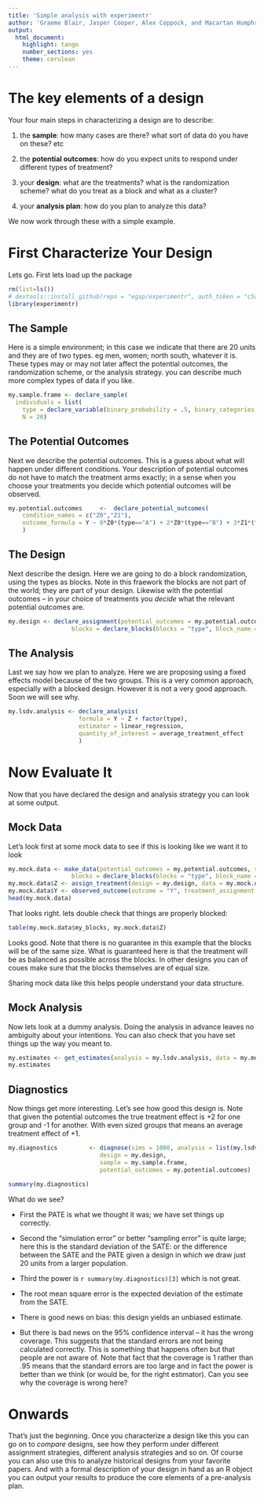 ```yaml
---
title: 'Simple analysis with experimentr'
author: 'Graeme Blair, Jasper Cooper, Alex Coppock, and Macartan Humphreys'
output:
  html_document:
    highlight: tango
    number_sections: yes
    theme: cerulean
---
```


# The key elements of a design
Your four main steps in characterizing a design are to describe:

1. the **sample**: how many cases are there? what sort of data do you have on these? etc

2. the **potential outcomes**: how do you expect units to respond under different types of treatment?

3. your **design**: what are the  treatments? what is the randomization scheme? what do you treat as a block and what as a cluster?

4. your **analysis plan**: how do you plan to analyze this data?

We now work through these with a simple example.

# First Characterize Your Design
Lets go. First lets load up the package

```r
rm(list=ls())
# devtools::install_github(repo = "egap/experimentr", auth_token = "c5a7798ff2bc621f161f6e6a8155a4ecc1985045")
library(experimentr)
```

## The Sample
Here is a simple environment; in this case we indicate that there are 20 units and they are of two types. eg men, women; north south, whatever it is. 
These types may or may not later affect the potential outcomes, the randomization scheme, or the analysis strategy. you can describe much more complex types of data if you like.


```r
my.sample.frame <- declare_sample(
  individuals = list(
    type = declare_variable(binary_probability = .5, binary_categories = c("A","B"))),
    N = 20)
```

## The Potential Outcomes
Next we describe the potential outcomes. This is a guess about what will happen under different conditions. Your description of potential outcomes do not have to match the treatment arms exactly; in a sense when you choose your treatments you decide which potential outcomes will be observed. 

```r
my.potential.outcomes     <-  declare_potential_outcomes(
    condition_names = c("Z0","Z1"),
    outcome_formula = Y ~ 0*Z0*(type=="A") + 2*Z0*(type=="B") + 3*Z1*(type=="A") + 1*Z1*(type=="B")
    )  
```

## The Design
Next describe the design. Here we are going to do a block randomization, using the types as blocks. Note in this fraework the blocks are not part of the world; they are part of your design. Likewise with the potential outcomes -- in your choice of treatments you *decide* what the relevant potential outcomes are.

```r
my.design <- declare_assignment(potential_outcomes = my.potential.outcomes, 
                  blocks = declare_blocks(blocks = "type", block_name = "my_blocks", block_count = 2))
```

## The Analysis 
Last we say how we plan to analyze. Here we are proposing using a fixed effects model because of the two groups. This is a very common approach, especially with a blocked design. However it  is not a very good approach. Soon we will see why.

```r
my.lsdv.analysis <- declare_analysis(
                    formula = Y ~ Z + factor(type), 
                    estimator = linear_regression,
                    quantity_of_interest = average_treatment_effect
                    )
```

# Now Evaluate It
Now that you have declared the design and analysis strategy you can look at some output.

## Mock Data
Let's look first at  some mock data to see if this is looking like we want it to look

```r
my.mock.data <- make_data(potential_outcomes = my.potential.outcomes, sample = my.sample.frame, 
                  blocks = declare_blocks(blocks = "type", block_name = "my_blocks", block_count = 2))
my.mock.data$Z <- assign_treatment(design = my.design, data = my.mock.data)
my.mock.data$Y <- observed_outcome(outcome = "Y", treatment_assignment = "Z", data = my.mock.data)
head(my.mock.data)
```

That looks right. lets double check that things are properly blocked:

```r
table(my.mock.data$my_blocks, my.mock.data$Z)
```

Looks good. Note that there is no guarantee in this example that the blocks will be of the same size. What is guaranteed here is that the treatment will be as balanced as possible across the blocks. In other designs you can of coues make sure that the blocks themselves are of equal size. 

Sharing mock data like this helps people understand your data structure.

## Mock Analysis
Now lets look at a dummy analysis. Doing the analysis in advance leaves no ambiguity about your intentions. You can also check that you have set things up the way you meant to. 
```r
my.estimates <- get_estimates(analysis = my.lsdv.analysis, data = my.mock.data)
my.estimates
```

## Diagnostics
Now things get more interesting.  Let's see how good this design is. Note that given the potential outcomes the true treatment effect is +2 for one group and -1 for another. With even sized groups that means an average treatment effect of +1.


```r
my.diagnostics         <- diagnose(sims = 1000, analysis = list(my.lsdv.analysis), 
                          design = my.design, 
                          sample = my.sample.frame, 
                          potential_outcomes = my.potential.outcomes)

summary(my.diagnostics)
```

What do we see? 

* First the PATE is what we thought it was; we have set things up correctly. 

* Second the "simulation error" or better "sampling error" is quite large; here this is the standard deviation of the SATE: or the difference between the SATE and the PATE given a design in which we draw just 20 units from a larger population. 

* Third the  power is ```r summary(my.diagnostics)[3]``` which is not great. 

* The root mean square error is the expected deviation of the estimate from the SATE.

* There is good news on bias: this design yields an unbiased estimate. 

* But there is bad news on the 95\% confidence interval -- it has the wrong coverage. This suggests that the standard errors are not being calculated correctly. This is something that happens often but that people are not aware of. Note that fact that the coverage is 1 rather than .95 means that the standard errors are too large and in fact the power is better than we think (or would be, for the right estimator). Can you see why the coverage is wrong here?


# Onwards
That's just the beginning. Once you characterize a design like this you can go on to *compare* designs, see how they perform under different assignment strategies, different analysis strategies and so on. Of course you can also use this to analyze historical designs from your favorite papers. And with a formal description of your design in hand as an R object you can output your results to produce the core elements of a pre-analysis plan.  
